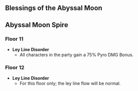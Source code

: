 {{Abyssal Moon Spire
|startVersion   = 3.5
|start          = 2023-03-16
|end            = 2023-04-15
|prev           = 2023-02-01
|next           = 2023-04-16
|floor11Changed = 1
|floor12Changed = 1
}}

==Blessings of the Abyssal Moon==
{{Blessing of the Abyssal Moon Schedule}}

==Abyssal Moon Spire==
===Floor 11===
* '''Ley Line Disorder'''
** All characters in the party gain a 75% Pyro DMG Bonus.
{{Domain Enemies
|level1     = 88
|target1    = Remaining challenge time longer than 60/180/300 sec.
|enemies1_1 = Kairagi: Dancing Thunder*1;Kairagi: Fiery Might*1//Consecrated Red Vulture*1;Consecrated Scorpion*1
|enemies1_2 = Eremite Desert Clearwater*1;Eremite Sunfrost*2//Hydro Abyss Mage*2;Hydro Abyss Mage*1/{{Aura|Mist Bubble}}
|level2     = 90
|target2    = Remaining challenge time longer than 60/180/300 sec.
|enemies2_1 = Fatui Skirmisher - Cryogunner Legionnaire*1/{{Aura|Freezing Filament}};Fatui Skirmisher - Hydrogunner Legionnaire*1;Fatui Skirmisher - Geochanter Bracer*1;Fatui Skirmisher - Anemoboxer Vanguard*1//Mirror Maiden*1/{{Aura|Mist Bubble}};Fatui Cryo Cicin Mage*2;
|enemies2_2 = Hydro Mimic Boar*4;Hydro Mimic Frog*2//Hydro Mimic Finch*2;Hydro Mimic Mallard*4//Hydro Mimic Ferret*2;Hydro Mimic Crane*2;Hydro Mimic Crab*2
|level3     = 92
|target3    = Remaining challenge time longer than 180/300/420 sec.
|enemies3_1 = Jadeplume Terrorshroom
|enemies3_2 = Hydro Hypostasis
}}

===Floor 12===
* '''Ley Line Disorder'''
** For this floor only; the ley line flow will be normal.
{{Domain Enemies
|level1     = 95
|target1    = Remaining challenge time longer than 180/300/420 sec.
|enemies1_1 = Eremite Scorching Loremaster*1/{{Aura|Tracking Fire Ball}};Eremite Daythunder*2//Abyss Herald: Frost Fall*1
|enemies1_2 = Eremite Floral Ring-Dancer*1;Eremite Desert Clearwater*1/{{Aura|Mist Bubble}};Eremite Sunfrost*1/{{Aura|Freezing Filament}}//Abyss Herald: Wicked Torrents*2
|level2     = 98
|target2    = Remaining challenge time longer than 180/300/420 sec.
|enemies2_1 = Maguu Kenki
|enemies2_2 = Shadowy Husk: Standard Bearer*1;Shadowy Husk: Line Breaker*1;Shadowy Husk: Defender*1//Black Serpent Knight: Rockbreaker Ax*1/{{Aura|Rumbling Stone}};Black Serpent Knight: Windcutter*1;Shadowy Husk: Standard Bearer*1
|level3     = 100
|target3    = Remaining challenge time longer than 180/300/420 sec.
|enemies3_1 = Ruin Guard*1/{{Aura|Rumbling Stone}}//Frostarm Lawachurl*1/{{Aura|Condensed Ice}};Frostarm Lawachurl*1/{{Aura|Freezing Filament}}
|enemies3_2 = Setekh Wenut/(+30% All [[RES]])
}}